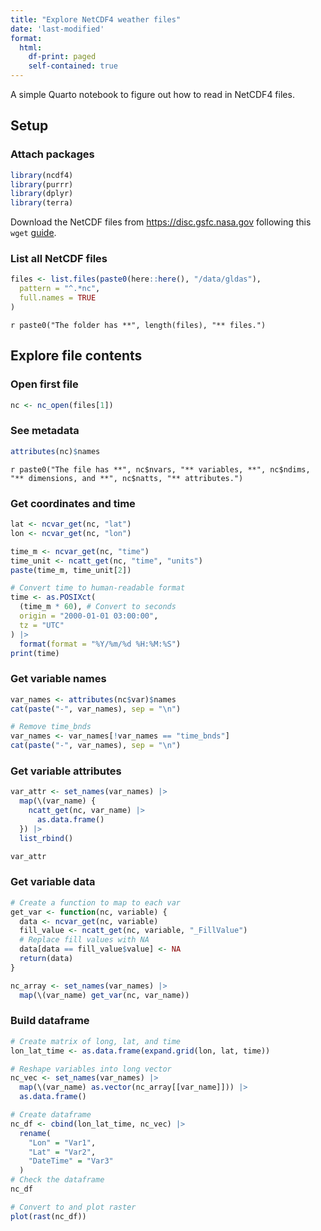 ```yaml
---
title: "Explore NetCDF4 weather files"
date: 'last-modified'
format:
  html:
    df-print: paged
    self-contained: true
---
```


A simple Quarto notebook to figure out how to read in NetCDF4 files.

## Setup

### Attach packages

```r
library(ncdf4)
library(purrr)
library(dplyr)
library(terra)
```

Download the NetCDF files from <https://disc.gsfc.nasa.gov> following this `wget` [guide](https://disc.gsfc.nasa.gov/information/howto?title=How%20to%20Access%20GES%20DISC%20Data%20Using%20wget%20and%20curl).

### List all NetCDF files

```r
files <- list.files(paste0(here::here(), "/data/gldas"),
  pattern = "^.*nc",
  full.names = TRUE
)
```

`r paste0("The folder has **", length(files), "** files.")`

## Explore file contents

### Open first file

```r
nc <- nc_open(files[1])
```

### See metadata

```r
attributes(nc)$names
```

`r paste0("The file has **", nc$nvars, "** variables, **", nc$ndims, "** dimensions, and **", nc$natts, "** attributes.")`

### Get coordinates and time

```r
lat <- ncvar_get(nc, "lat")
lon <- ncvar_get(nc, "lon")

time_m <- ncvar_get(nc, "time")
time_unit <- ncatt_get(nc, "time", "units")
paste(time_m, time_unit[2])

# Convert time to human-readable format
time <- as.POSIXct(
  (time_m * 60), # Convert to seconds
  origin = "2000-01-01 03:00:00",
  tz = "UTC"
) |>
  format(format = "%Y/%m/%d %H:%M:%S")
print(time)
```

### Get variable names

```r
var_names <- attributes(nc$var)$names
cat(paste("-", var_names), sep = "\n")

# Remove time_bnds
var_names <- var_names[!var_names == "time_bnds"]
cat(paste("-", var_names), sep = "\n")
```

### Get variable attributes

```r
var_attr <- set_names(var_names) |>
  map(\(var_name) {
    ncatt_get(nc, var_name) |>
      as.data.frame()
  }) |>
  list_rbind()

var_attr
```

### Get variable data

```r
# Create a function to map to each var
get_var <- function(nc, variable) {
  data <- ncvar_get(nc, variable)
  fill_value <- ncatt_get(nc, variable, "_FillValue")
  # Replace fill values with NA
  data[data == fill_value$value] <- NA
  return(data)
}

nc_array <- set_names(var_names) |>
  map(\(var_name) get_var(nc, var_name))
```

### Build dataframe

```r
# Create matrix of long, lat, and time
lon_lat_time <- as.data.frame(expand.grid(lon, lat, time))

# Reshape variables into long vector
nc_vec <- set_names(var_names) |>
  map(\(var_name) as.vector(nc_array[[var_name]])) |>
  as.data.frame()

# Create dataframe
nc_df <- cbind(lon_lat_time, nc_vec) |>
  rename(
    "Lon" = "Var1",
    "Lat" = "Var2",
    "DateTime" = "Var3"
  )
# Check the dataframe
nc_df

# Convert to and plot raster
plot(rast(nc_df))
```
